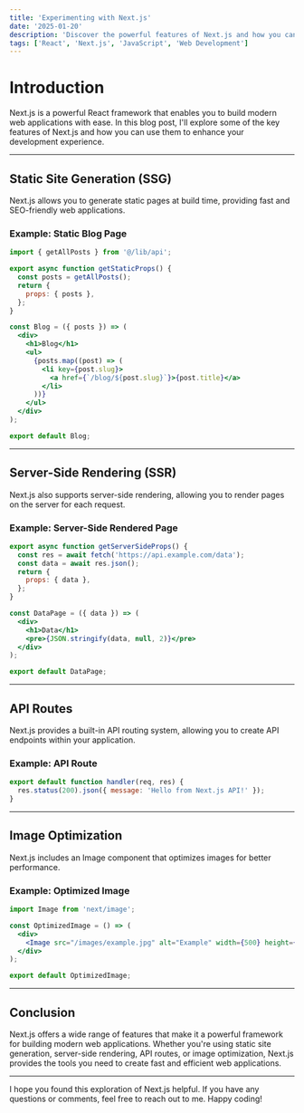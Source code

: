 ```yaml
---
title: 'Experimenting with Next.js'
date: '2025-01-20'
description: 'Discover the powerful features of Next.js and how you can use them to build modern web applications.'
tags: ['React', 'Next.js', 'JavaScript', 'Web Development']
---
```


# Introduction

Next.js is a powerful React framework that enables you to build modern web applications with ease. In this blog post, I'll explore some of the key features of Next.js and how you can use them to enhance your development experience.

---

## Static Site Generation (SSG)

Next.js allows you to generate static pages at build time, providing fast and SEO-friendly web applications.

### Example: Static Blog Page

```jsx
import { getAllPosts } from '@/lib/api';

export async function getStaticProps() {
  const posts = getAllPosts();
  return {
    props: { posts },
  };
}

const Blog = ({ posts }) => (
  <div>
    <h1>Blog</h1>
    <ul>
      {posts.map((post) => (
        <li key={post.slug}>
          <a href={`/blog/${post.slug}`}>{post.title}</a>
        </li>
      ))}
    </ul>
  </div>
);

export default Blog;
```

---

## Server-Side Rendering (SSR)
Next.js also supports server-side rendering, allowing you to render pages on the server for each request.

### Example: Server-Side Rendered Page
```jsx
export async function getServerSideProps() {
  const res = await fetch('https://api.example.com/data');
  const data = await res.json();
  return {
    props: { data },
  };
}

const DataPage = ({ data }) => (
  <div>
    <h1>Data</h1>
    <pre>{JSON.stringify(data, null, 2)}</pre>
  </div>
);

export default DataPage;
```

---

## API Routes
Next.js provides a built-in API routing system, allowing you to create API endpoints within your application.

### Example: API Route
```jsx
export default function handler(req, res) {
  res.status(200).json({ message: 'Hello from Next.js API!' });
}
```

---

## Image Optimization
Next.js includes an Image component that optimizes images for better performance.

### Example: Optimized Image
```jsx
import Image from 'next/image';

const OptimizedImage = () => (
  <div>
    <Image src="/images/example.jpg" alt="Example" width={500} height={300} />
  </div>
);

export default OptimizedImage;
```

---

## Conclusion
Next.js offers a wide range of features that make it a powerful framework for building modern web applications. Whether you're using static site generation, server-side rendering, API routes, or image optimization, Next.js provides the tools you need to create fast and efficient web applications.

---

I hope you found this exploration of Next.js helpful. If you have any questions or comments, feel free to reach out to me. Happy coding!